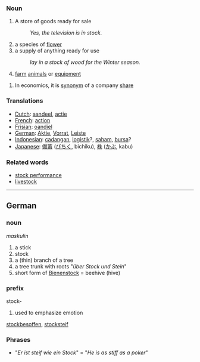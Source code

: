 ===Noun===

#A store of goods ready for sale
#:''Yes, the television is in stock.''
#a species of [[flower]]
#a supply of anything ready for use
#:''lay in a stock of wood for the Winter season.''
#[[farm]] [[animals]] or [[equipment]]

#In economics, it is [[synonym]] of a company [[share]]

=== Translations ===
*[[Dutch]]: [[aandeel]], [[actie]]
*[[French]]: [[action]]
*[[Frisian]]: [[oandiel]]
*[[German]]: [[Aktie]], [[Vorrat]], [[Leiste]]
*[[Indonesian]]: [[cadang|cadangan]], [[logistik]]?, [[saham]], [[bursa]]?
*[[Japanese]]: [[備蓄]] ([[びちく]], bichiku), [[株]] ([[かぶ]], kabu)

===Related words===
* [[stock performance]]
* [[livestock]]

----
==German==
===noun===
''maskulin''

# a stick
# stock
# a (thin) branch of a tree
# a tree trunk with roots "''über Stock und Stein''"
# short form of [[Bienenstock]] = beehive (hive)

===prefix===
stock-
#used to emphasize emotion
[[stockbesoffen]], [[stocksteif]]

===Phrases===
*"''Er ist steif wie ein Stock''" = "''He is as stiff as a poker''"